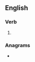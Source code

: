 ==English==

===Verb===
{{head|en|verb form}}

# {{present participle of|en|siege|nocat=1}}

===Anagrams===
* {{anagrams|en|a=eggiins|niggies}}